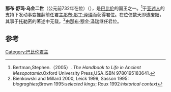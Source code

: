 {{Infobox Monarch
| name           = 那布·舒玛·乌金二世
| title          = [[美索不达米亚王朝表|美索不达米亚王朝表]]、[[巴比伦|巴比伦]]国王
| image          = 
| image_size     = 
| caption        =
| reign          = 前732年在位
| date of birth  = 
| place of birth = 
| date of death  = 前732年
| place of death = 
| predecessor    = [[那布·那丁·泽瑞|那布·那丁·泽瑞]]
| successor      = [[那布·穆金·泽瑞|那布·穆金·泽瑞]]
}}

'''那布·舒玛·乌金二世'''（公元前732年在位）（{{lang-en|Nabu-suma-ukin II
}}），是[[巴比伦|巴比伦]]的国王之一。<ref>Bertman,Stephen.（2005）. ''The Handbook to Life in Ancient Mesopotamia''.Oxford University Press,USA.ISBN 9780195183641.</ref>于[[亚述人|亚述人]]的支持下发动事变推翻前任君主[[那布·那丁·泽瑞|那布·那丁·泽瑞]]而获得君位。在位仅数天即遭废黜，其事于[[托勒密|托勒密]]的著述中无载。<ref>Bienkowski and Millard 2000, Leick 1999, Sasson 1995: ''biograghies'';Brown 1995:''selected kings''; Roux 1992:''historical context''</ref>由[[那布·穆金·泽瑞|那布·穆金·泽瑞]]继任君位。

==参考==
{{Reflist|2}}

{{leader|[[那布·那丁·泽瑞|那布·那丁·泽瑞]]|[[美索不达米亚王朝表|美索不达米亚王朝表]]|[[那布·穆金·泽瑞|那布·穆金·泽瑞]]}}

{{巴比伦君主}}

[[Category:巴比伦君主|Category:巴比伦君主]]